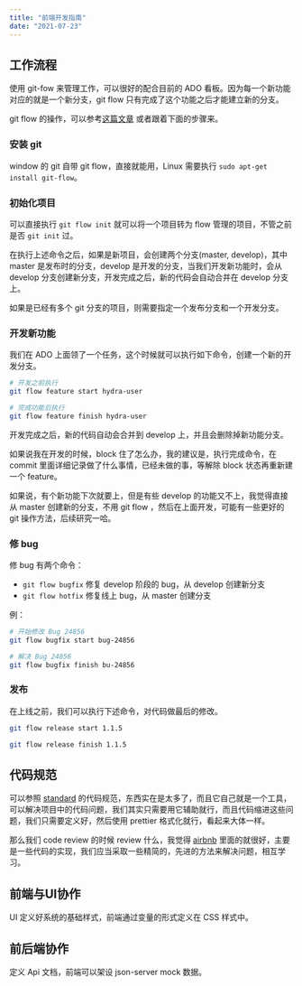 ```yaml
---
title: "前端开发指南"
date: "2021-07-23"
---
```


## 工作流程

使用 git-fow 来管理工作，可以很好的配合目前的 ADO 看板。因为每一个新功能对应的就是一个新分支，git flow 只有完成了这个功能之后才能建立新的分支。

git flow 的操作，可以参考[这篇文章](https://www.git-tower.com/learn/git/ebook/cn/command-line/advanced-topics/git-flow) 或者跟着下面的步骤来。

### 安装 git

window 的 git 自带 git flow，直接就能用，Linux 需要执行 `sudo apt-get install git-flow`。

### 初始化项目

可以直接执行 `git flow init` 就可以将一个项目转为 flow 管理的项目，不管之前是否 `git init` 过。

在执行上述命令之后，如果是新项目，会创建两个分支(master, develop)，其中 master 是发布时的分支，develop 是开发的分支，当我们开发新功能时，会从 develop 分支创建新分支，开发完成之后，新的代码会自动合并在 develop 分支上。

如果是已经有多个 git 分支的项目，则需要指定一个发布分支和一个开发分支。

### 开发新功能

我们在 ADO 上面领了一个任务，这个时候就可以执行如下命令，创建一个新的开发分支。

```bash
# 开发之前执行
git flow feature start hydra-user

# 完成功能后执行
git flow feature finish hydra-user
```

开发完成之后，新的代码自动会合并到 develop 上，并且会删除掉新功能分支。

如果说我在开发的时候，block 住了怎么办，我的建议是，执行完成命令，在 commit 里面详细记录做了什么事情，已经未做的事，等解除 block 状态再重新建一个 feature。

如果说，有个新功能下次就要上，但是有些 develop 的功能又不上，我觉得直接从 master 创建新的分支，不用 git flow ，然后在上面开发，可能有一些更好的 git 操作方法，后续研究一哈。

### 修 bug

修 bug 有两个命令：

- `git flow bugfix`	修复 develop 阶段的 bug，从 develop 创建新分支
- `git flow hotfix` 修复线上 bug，从 master 创建分支

例：

```bash
# 开始修改 Bug 24856
git flow bugfix start bug-24856

# 解决 Bug 24856
git flow bugfix finish bu-24856
```

### 发布

在上线之前，我们可以执行下述命令，对代码做最后的修改。

```bash
git flow release start 1.1.5

git flow release finish 1.1.5
```

## 代码规范

可以参照 [standard](https://standardjs.com/rules-zhcn.html#javascript-standard-style) 的代码规范，东西实在是太多了，而且它自己就是一个工具，可以解决项目中的代码问题，我们其实只需要用它辅助就行，而且代码缩进这些问题，我们只需要定义好，然后使用 prettier 格式化就行，看起来大体一样。

那么我们 code review 的时候 review 什么，我觉得 [airbnb](https://github.com/airbnb/javascript) 里面的就很好，主要是一些代码的实现，我们应当采取一些精简的，先进的方法来解决问题，相互学习。

## 前端与UI协作

UI 定义好系统的基础样式，前端通过变量的形式定义在 CSS 样式中。

## 前后端协作

定义 Api 文档，前端可以架设 json-server mock 数据。